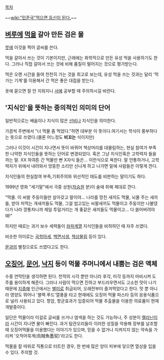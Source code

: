 [[목차]]

~~[[wiki:"민준국"먹으면 등신이 된다.]]~~

== [[벼루]]에 [[먹]]을 갈아 만든 검은 물 ==
[[붓]]에 이것을 찍어 글씨를 쓴다.

먹을 갈아서 쓰는 것이 기본이지만, 근래에는 화학적으로 만든 유성 먹을 사용하기도 한다. 그러나 직접 갈아서 쓰는 것에 비해 품질이 떨어지는 것으로 평가받는다.

먹은 오랜 시간을 들여 천천히 가는 것을 최고로 보는데, 유성 먹을 쓰는 것과는 달리 '먹 가는 기계'를 이용해서 간 먹은 좋은 대접을 받는다.

옷에 묻으면 잘 안 지워지니 [[서예]] 공부할 때 주의하시길 바란다.

== '지식인'을 뜻하는 중의적인 의미의 단어 ==
일반적으로는 배움이나 지식이 많은 [[선비]]나 지식인을 의미한다.

가끔씩 주변에서 "너 먹물 좀 먹었다."하면 대부분 이 뜻이다.여기서는 학식이 풍부하다는 뜻으로 쓰였다.(물론 어느정도 '''비꼬는''' 식이지만)

그러나 이것이 시간이 지나면서 뜻이 바뀌어 책상머리를 대물림하는, 현실 참여가 부족한 나약한 지식인들을 뜻하는 단어로 변경되었다. 혹은 그냥 지식인혹은 고학력자 들을 까는 말. XX 하여튼 간 먹물만 빤 X자식 들은... 이런식으로 욕한다. 말 안통하거나, 고학력자가 위에서 내려와서 엉뚱한 소리만 신나게 하고 나가면 밑에 사람들은 이렇게 깐다. 

지식인들의 현실참여 부족,기회주의와 위선적인 태도를 비판하는 말이기도 하다.

1999년 영화 "세기말"에서 극중 상원([[차승원]] 분)이 술에 취해 제대로 깐다.

"먹물. 이 씨발 주둥이들만 살아갖고 말이야... 나라를 망친 새끼도 먹물, 뇌물 주는 새끼들, 받아 처먹는 개새끼들도 먹물, 그걸 씹고있는 씨팔새끼도 먹물이고 주둥이만 나불댔다가 나라 깡통차니까 제일 투덜거리는 개 좆같은 새끼들도 먹물이고... 다 쓸어버려야돼!"

하지만 때로는 과거 보수 세력들이 [[좌파]]계열 지식인들을 비하하던 때 자주 쓰였다.

비슷한 의미로는 [[곡학아세]], [[백면서생]], [[책상물림]] 등이 있다.

[[문과]]의 별칭으로도 쓰였다고도 한다.
== [[오징어]], [[문어]], [[낙지]] 등이 먹물 주머니에서 내뿜는 검은 액체 ==
수중 연막탄을 생각하면 된다. 천적의 시각 뿐만 아니라 후각, 미각 등까지 마비시켜 도주를 용이하게 해준다. 그러나 사람이 먹으면 진하고 부드러우면서도 고소한 맛이 나기때문에 [[지중해]] 인근에서는 [[별미]]로 취급되어, 오래전부터 즐겨먹었다고 한다. 맛 뿐 아니라 영양도 뛰어나 '블랙 푸드'열풍을 타고 현재에도 오징어 먹물 파스타 등의 응용식품으로 널리 사용되고 있다. 항암, 항균효과가 입증되어 먹물 추출물을 이용한 의료품이 현재 개발중이다. 

일단은 먹물이라 이걸로 글씨를 쓰거나 염색을 하는 것도 가능하나, 주 성분이 [[멜라닌]]이라 시간이 지나면 물이 빠진다. 과거 탐관오리들이 이러한 성질을 악용해 장부를 날조할 때 오징어먹물을 이용했다는 이야기가 있으며, 믿을 수 없거나 지켜지지 않는 약속을 가리켜 '오적어묵계(烏賊魚墨契)'라고도 한다.

먹물을 칼 따위로 직통으로 터트린 경우, 한 번에 많은 양이 피부에 닿으면 열상을 입을 수 있다. 주의할 것.
